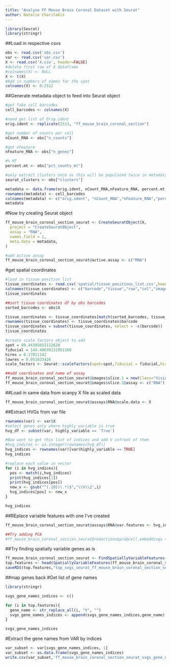 ```yaml
---
title: "Analyse FF Mouse Brain Coronal Dataset with Seurat"
author: Natalie Charitakis
---
```


```r
library(Seurat)
library(stringr)
```

##Load in respective csvs


```r
obs <- read.csv('obs.csv')
var <- read.csv('var.csv')
X <- read.csv('X.csv', header=FALSE)
#delete first row of X dataframe
#colnames(X) <- NULL
X <- t(X)
#Add in numbers of names for the spot
colnames(X) <- 0:2512
```
##Generate metadata object to feed into Seurat object
```r
#get fake cell barcodes
cell_barcodes <- colnames(X)

#need get list of Orig.ident
orig.ident <- replicate(2513, "ff_mouse_brain_coronal_section")

#get number of counts per cell
nCount_RNA <- obs["n_counts"]

#get nFeature
nFeature_RNA <- obs["n_genes"]

#% MT
percent.mt <- obs["pct_counts_mt"]

#only extract clusters once as this will be populated twice in metadata
seurat_clusters <- obs["clusters"]

metadata <- data.frame(orig.ident, nCount_RNA,nFeature_RNA, percent.mt, seurat_clusters)
rownames(metadata) <- cell_barcodes
colnames(metadata) <- c("orig.ident", "nCount_RNA","nFeature_RNA","percent.mt","seurat_clusters")
metadata
```

#Now try creating Seurat object
```r
ff_mouse_brain_coronal_section_seurat <- CreateSeuratObject(X,
  project = "CreateSeuratObject",
  assay = "RNA",
  names.field = 1,
  meta.data = metadata,
)

#add active assay
ff_mouse_brain_coronal_section_seurat@active.assay <- c("RNA")
```

#get spatial coordinates
```r
#load in tissue position list
tissue_coordinates <- read.csv('spatial/tissue_positions_list.csv',header=FALSE)
colnames(tissue_coordinates) <- c("barcode","tissue","row","col","imagerow","imagecol")
tissue_coordinates

##sort tissue coordinates df by obs barcodes
sorted_barcodes <- obs$X

tissue_coordinates <- tissue_coordinates[match(sorted_barcodes, tissue_coordinates$barcode), ]
rownames(tissue_coordinates) <- tissue_coordinates$barcode
tissue_coordinates = subset(tissue_coordinates, select = -c(barcode)) 
tissue_coordinates

#create scale factors object to add
spot = 89.44395653112628
fiducial = 144.48639131951168
hires = 0.17011142
lowres = 0.051033426
scale_factors <- Seurat::scalefactors(spot=spot,fiducial = fiducial,hires = hires,lowres = lowres)

##add coordinates and name of assay
ff_mouse_brain_coronal_section_seurat@images$slice.1 = new(Class="VisiumV1",assay="RNA",key="image_",coordinates=tissue_coordinates,scale.factors=scale_factors)
ff_mouse_brain_coronal_section_seurat@images$slice.1@assay <- c("RNA")

```

##Load in same data from scanpy X file as scaled data
```r
ff_mouse_brain_coronal_section_seurat@assays$RNA@scale.data <- X 
```

##Extract HVGs from var file
```r
rownames(var) <- var$X
#select genes only where highly_variable is true
hvg_df <- subset(var, highly_variable == 'True')

#Now want to get this list of indices and add V infront of them
#hvg_indices <- as.integer(rownames(hvg_df))
hvg_indices <- rownames(var)[var$highly_variable == TRUE]
hvg_indices
```

```r

#replace each value in vector
for (i in hvg_indices){
  pos <- match(i,hvg_indices)
  print(hvg_indices[1])
  print(hvg_indices[pos])
  new_x <- gsub("^(.{0})(.*)$","\\V\\2",i)
  hvg_indices[pos] <- new_x
}

hvg_indices
```

##REplace variable features with one I've created
```r
ff_mouse_brain_coronal_section_seurat@assays$RNA@var.features <- hvg_indices

##Try adding PCA
#ff_mouse_brain_coronal_section_seurat@reductions$pca@cell.embeddings <- varm
```


##Try finding spatially variable genes as is
```r
ff_mouse_brain_coronal_section_seurat <- FindSpatiallyVariableFeatures(ff_mouse_brain_coronal_section_seurat, features =VariableFeatures(ff_mouse_brain_coronal_section_seurat)[1:1000],selection.method = "markvariogram")
top.features <- head(SpatiallyVariableFeatures(ff_mouse_brain_coronal_section_seurat, selection.method = "markvariogram"), 1000)
saveRDS(top.features,"top_svgs_seurat_ff_mouse_brain_coronal_section_seurat.RDS")
```

##map genes back
#Get list of gene names
```r
library(stringr)

svgs_gene_names_indices <- c()

for (i in top.features){
  gene_name <- str_replace_all(i, "V", "")
  svgs_gene_names_indices <- append(svgs_gene_names_indices,gene_name)
}

svgs_gene_names_indices
```

#Extract the gene names from VAR by indices
```r
var_subset <- var[svgs_gene_names_indices, 1]
var_subset <- as.data.frame(svgs_gene_names_indices)
write.csv(var_subset,'ff_mouse_brain_coronal_section_seurat_svgs_gene_names.csv')
```
